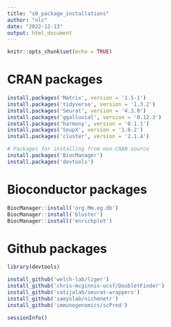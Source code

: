```yaml
---
title: "s0_package_installations"
author: "nlc"
date: "2022-12-13"
output: html_document
---
```


```r
knitr::opts_chunk$set(echo = TRUE)
```

# CRAN packages

```r
install.packages('Matrix', version = '1.5-1')
install.packages('tidyverse', version = '1.3.2')
install.packages('Seurat', version = '4.3.0')
install.packages('ggalluvial', version = '0.12.3')
install.packages('harmony', version = '0.1.1')
install.packages('SoupX', version = '1.6.2')
install.packages('cluster', version = '2.1.4')

# Packages for installing from non-CRAN source
install.packages('BiocManager')
install.packages('devtools')

```

# Bioconductor packages

```r
BiocManager::install('org.Mm.eg.db')
BiocManager::install('bluster')
BiocManager::install('enrichplot')
```


# Github packages

```r
library(devtools)

install_github('welch-lab/liger')
install_github('chris-mcginnis-ucsf/DoubletFinder')
install_github('satijalab/seurat-wrappers')
install_github('saeyslab/nichenetr')
install_github('immunogenomics/scPred')
```


```r
sessionInfo()
```


